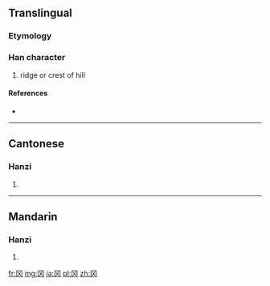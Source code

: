 {{also|岡}}
==Translingual==

===Etymology===
{{Han simp|岡}}

===Han character===
{{Han char|rn=13|rad=冂|as=02|sn=4|four=|canj=月大 (BK)}}

# ridge or crest of hill

====References====
* {{Han ref|kx=0128.351|hdz=10097.030|uh=5188|ud=20872}}

----

==Cantonese==

===Hanzi===
{{yue-hanzi|jyut=|y=gong1|tra=岡}}

# {{defn|lang=yue|sort=冂02}}

----

==Mandarin==

===Hanzi===
{{cmn-hanzi|tra=岡|pin=[[gāng]] ([[gang1]])|wg=kang<sup>1</sup>}}

# {{defn|lang=cmn|sort=冂02}}

[[fr:冈]]
[[mg:冈]]
[[ja:冈]]
[[pl:冈]]
[[zh:冈]]